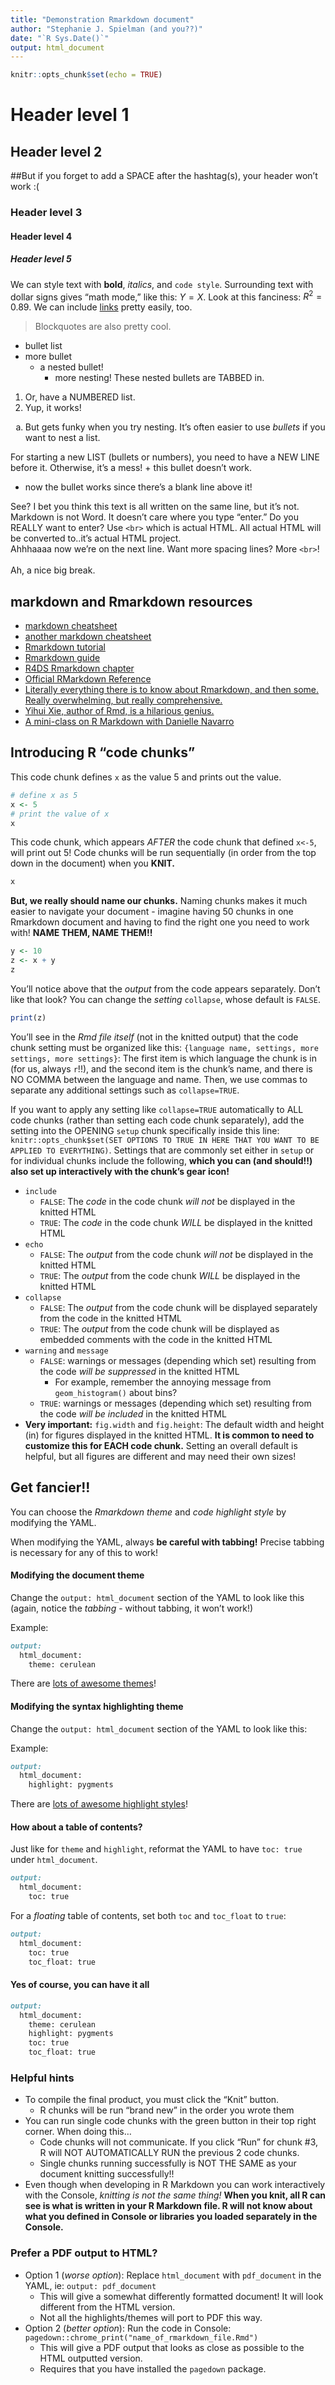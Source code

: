 ```yaml
---
title: "Demonstration Rmarkdown document"
author: "Stephanie J. Spielman (and you??)"
date: "`R Sys.Date()`"
output: html_document
---
```


```r
knitr::opts_chunk$set(echo = TRUE)
```


# Header level 1

## Header level 2

##But if you forget to add a SPACE after the hashtag(s), your header won't work :(

### Header level 3

#### Header level 4

##### Header level 5

<!-- Hashtags are NOT COMMENTS IN MARKDOWN!! They are only comments in R!!!. To get a comment here, you need to use HTML comments. You'll notice this sentence does NOT APPEAR in the knitted document. -->


We can style text with **bold**, *italics*, and `code style`. Surrounding text with dollar signs gives "math mode," like this: $Y=X$. Look at this fanciness: $R^2 = 0.89$. We can include [links](https://github.com/rfordatascience/tidytuesday/blob/master/data/2020/2020-07-07/readme.md) pretty easily, too.

> Blockquotes are also pretty cool.

+ bullet list
+ more bullet
  + a nested bullet!
    + more nesting! These nested bullets are TABBED in. 

1. Or, have a NUMBERED list.
2. Yup, it works!
  a. But gets funky when you try nesting. It's often easier to use *bullets* if you want to nest a list.
  
For starting a new LIST (bullets or numbers), you need to have a NEW LINE before it. Otherwise, it's a mess!
+ this bullet doesn't work.

+ now the bullet works since there's a blank line above it!


See? I bet you think this text
is all written on the same line, 
but it's not. Markdown is not Word. It doesn't care where you type "enter."
Do you REALLY want to enter? Use `<br>` which is actual HTML. All actual HTML will be converted to..it's actual HTML project.
<br>
Ahhhaaaa now we're on the next line. Want more spacing lines? More `<br>`!
<br><br>
Ah, a nice big break.


## markdown and Rmarkdown resources

+ [markdown cheatsheet](https://github.com/adam-p/markdown-here/wiki/Markdown-Cheatsheet)
+ [another markdown cheatsheet](https://commonmark.org/help/)
+ [Rmarkdown tutorial](https://ourcodingclub.github.io/tutorials/rmarkdown/#what)
+ [Rmarkdown guide](https://www.dataquest.io/blog/r-markdown-guide-cheatsheet/)
+ [R4DS Rmarkdown chapter](https://r4ds.had.co.nz/r-markdown.html#r-markdown)
+ [Official RMarkdown Reference](https://rstudio.com/wp-content/uploads/2015/03/rmarkdown-reference.pdf)
+ [Literally everything there is to know about Rmarkdown, and then some. Really overwhelming, but really comprehensive.](https://bookdown.org/yihui/rmarkdown/)
+ [Yihui Xie, author of Rmd, is a hilarious genius.](https://rstudio.com/resources/rstudioconf-2020/one-r-markdown-document-fourteen-demos/)
+ [A mini-class on R Markdown with Danielle Navarro](https://slides.djnavarro.net/starting-rmarkdown/#1)

## Introducing R "code chunks"

This code chunk defines `x` as the value 5 and prints out the value.
```r
# define x as 5
x <- 5
# print the value of x
x
```

This code chunk, which appears *AFTER* the code chunk that defined `x<-5`, will print out 5! Code chunks will be run sequentially (in order from the top down in the document) when you **KNIT.**
```r
x
```

**But, we really should name our chunks.** Naming chunks makes it much easier to navigate your document - imagine having 50 chunks in one Rmarkdown document and having to find the right one you need to work with! **NAME THEM, NAME THEM!!**
```r
y <- 10
z <- x + y
z
```

You'll notice above that the *output* from the code appears separately. Don't like that look? You can change the *setting* `collapse`, whose default is `FALSE`.
```r
print(z)
```

You'll see in the _Rmd file itself_ (not in the knitted output) that the code chunk setting must be organized like this: `{language name, settings, more settings, more settings}`: The first item is which language the chunk is in (for us, always `r`!!), and the second item is the chunk's name, and there is NO COMMA between the language and name. Then, we use commas to separate any additional settings such as `collapse=TRUE`.

If you want to apply any setting like `collapse=TRUE` automatically to ALL code chunks (rather than setting each code chunk separately), add the setting into the OPENING `setup` chunk specifically inside this line:
`knitr::opts_chunk$set(SET OPTIONS TO TRUE IN HERE THAT YOU WANT TO BE APPLIED TO EVERYTHING)`. Settings that are commonly set either in `setup` or for individual chunks include the following, **which you can (and should!!) also set up interactively with the chunk's gear icon!**

+ `include`
  + `FALSE`: The *code* in the code chunk *will not* be displayed in the knitted HTML
  + `TRUE`: The *code* in the code chunk *WILL* be displayed in the knitted HTML
+ `echo`
  + `FALSE`: The *output* from the code chunk *will not* be displayed in the knitted HTML
  + `TRUE`: The *output* from the code chunk *WILL* be displayed in the knitted HTML
+ `collapse`
  + `FALSE`: The *output* from the code chunk will be displayed separately from the code in the knitted HTML
  + `TRUE`:  The *output* from the code chunk will be displayed as embedded comments with the code in the knitted HTML
+ `warning` and `message`
  + `FALSE`: warnings or messages (depending which set) resulting from the code *will be suppressed* in the knitted HTML
    + For example, remember the annoying message from `geom_histogram()` about bins?
  + `TRUE`: warnings or messages (depending which set) resulting from the code *will be included* in the knitted HTML
+ **Very important:** `fig.width` and `fig.height`: The default width and height (in) for figures displayed in the knitted HTML. **It is common to need to customize this for EACH code chunk.** Setting an overall default is helpful, but all figures are different and may need their own sizes!

## Get fancier!!

You can choose the *Rmarkdown theme* and *code highlight style* by modifying the YAML.

When modifying the YAML, always **be careful with tabbing!** Precise tabbing is necessary for any of this to work!

#### Modifying the document theme


Change the `output: html_document` section of the YAML to look like this (again, notice the _tabbing_ - without tabbing, it won't work!)

Example:
```markdown
output: 
  html_document:
    theme: cerulean
```

There are [lots of awesome themes](https://www.datadreaming.org/post/r-markdown-theme-gallery/)!


#### Modifying the syntax highlighting theme

Change the `output: html_document` section of the YAML to look like this: 

Example:
```markdown
output: 
  html_document:
    highlight: pygments
```

There are [lots of awesome highlight styles](https://www.garrickadenbuie.com/blog/pandoc-syntax-highlighting-examples/#:~:text=The%20R%20Markdown%20book%20lists,null%20to%20prevent%20syntax%20highlighting.)!



#### How about a table of contents?

Just like for `theme` and `highlight`, reformat the YAML to have `toc: true` under `html_document`.

```markdown
output: 
  html_document:
    toc: true
```
For a *floating* table of contents, set both `toc` and `toc_float` to `true`:

```markdown
output: 
  html_document:
    toc: true
    toc_float: true
```

#### Yes of course, you can have it all

```markdown
output: 
  html_document:
    theme: cerulean
    highlight: pygments
    toc: true
    toc_float: true
```


### Helpful hints

+ To compile the final product, you must click the "Knit" button. 
  + R chunks will be run "brand new" in the order you wrote them
+ You can run single code chunks with the green button in their top right corner. When doing this...
  + Code chunks will not communicate. If you click "Run" for chunk #3, R will NOT AUTOMATICALLY RUN the previous 2 code chunks.
  + Single chunks running successfully is NOT THE SAME as your document knitting successfully!!
+ Even though when developing in R Markdown you can work interactively with the Console, *knitting is not the same thing!* **When you knit, all R can see is what is written in your R Markdown file. R will not know about what you defined in Console or libraries you loaded separately in the Console.**


### Prefer a PDF output to HTML?

+ Option 1 (*worse option*): Replace `html_document` with `pdf_document` in the YAML, ie: `output: pdf_document`
  + This will give a somewhat differently formatted document! It will look different from the HTML version.
  + Not all the highlights/themes will port to PDF this way.
+ Option 2 (*better option*): Run the code in Console: `pagedown::chrome_print("name_of_rmarkdown_file.Rmd")`
  + This will give a PDF output that looks as close as possible to the HTML outputted version.
  + Requires that you have installed the `pagedown` package.
  